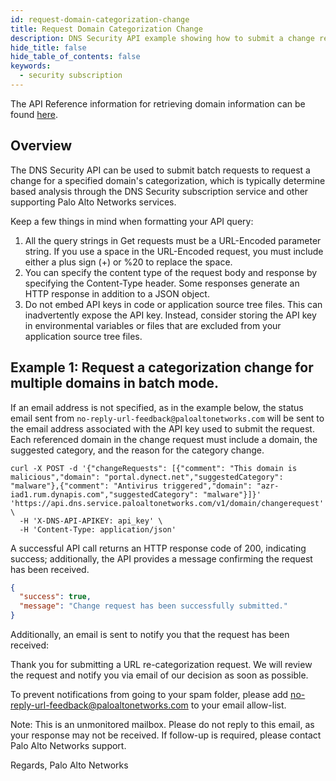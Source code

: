 ```yaml
---
id: request-domain-categorization-change
title: Request Domain Categorization Change
description: DNS Security API example showing how to submit a change request for a domain's categorization.
hide_title: false
hide_table_of_contents: false
keywords:
  - security subscription
---
```


The API Reference information for retrieving domain information can be found [here](/dns-security/api/public-api-v-1-domain-info).

## Overview

The DNS Security API can be used to submit batch requests to request a change for a specified domain's categorization, which is typically determine based analysis through the DNS Security subscription service and other supporting Palo Alto Networks services.

Keep a few things in mind when formatting your API query:

1. All the query strings in Get requests must be a URL-Encoded parameter string. If you use a space in the URL-Encoded request, you must include either a plus sign (+) or %20 to replace the space.
2. You can specify the content type of the request body and response by specifying the Content-Type header. Some responses generate an HTTP response in addition to a JSON object.
3. Do not embed API keys in code or application source tree files. This can inadvertently expose the API key. Instead, consider storing the API key in environmental variables or files that are excluded from your application source tree files.

## Example 1: Request a categorization change for multiple domains in batch mode.

If an email address is not specified, as in the example below, the status email sent from `no-reply-url-feedback@paloaltonetworks.com` will be sent to the email address associated with the API key used to submit the request. Each referenced domain in the change request must include a domain, the suggested category, and the reason for the category change.

```shell-session
curl -X POST -d '{"changeRequests": [{"comment": "This domain is malicious","domain": "portal.dynect.net","suggestedCategory": "malware"},{"comment": "Antivirus triggered","domain": "azr-iad1.rum.dynapis.com","suggestedCategory": "malware"}]}' 'https://api.dns.service.paloaltonetworks.com/v1/domain/changerequest' \
  -H 'X-DNS-API-APIKEY: api_key' \
  -H 'Content-Type: application/json'
```

A successful API call returns an HTTP response code of 200, indicating success; additionally, the API provides a message confirming the request has been received.

```json
{
  "success": true,
  "message": "Change request has been successfully submitted."
}
```

Additionally, an email is sent to notify you that the request has been received:

Thank you for submitting a URL re-categorization request. We will review the request and notify you via email of our decision as soon as possible.

To prevent notifications from going to your spam folder, please add no-reply-url-feedback@paloaltonetworks.com to your email allow-list.

Note: This is an unmonitored mailbox. Please do not reply to this email, as your response may not be received. If follow-up is required, please contact Palo Alto Networks support.

Regards,
Palo Alto Networks
